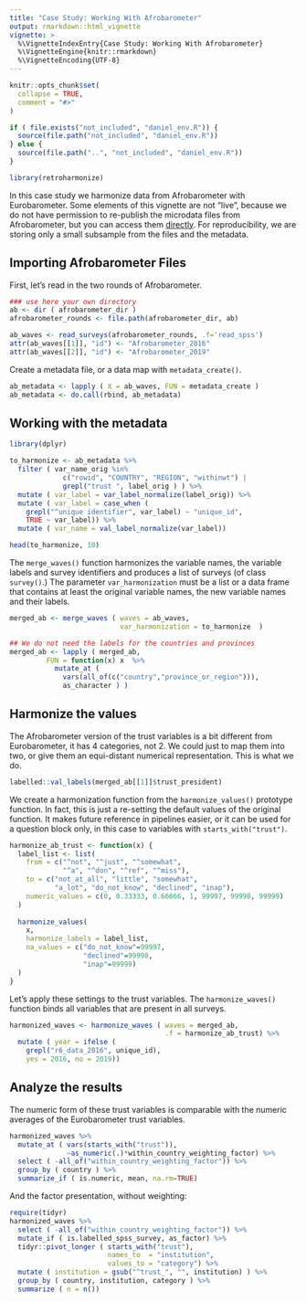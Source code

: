 ```yaml
---
title: "Case Study: Working With Afrobarometer"
output: rmarkdown::html_vignette
vignette: >
  %\VignetteIndexEntry{Case Study: Working With Afrobarometer}
  %\VignetteEngine{knitr::rmarkdown}
  %\VignetteEncoding{UTF-8}
---
```


```r
knitr::opts_chunk$set(
  collapse = TRUE,
  comment = "#>"
)

if ( file.exists("not_included", "daniel_env.R")) {
  source(file.path("not_included", "daniel_env.R"))
} else {
  source(file.path("..", "not_included", "daniel_env.R"))
}

```

```r
library(retroharmonize)
```

In this case study we harmonize data from Afrobarometer with Eurobarometer. Some elements of this vignette are not “live”, because we do not have permission to re-publish the microdata files from Afrobarometer, but you can access them [directly](http://afrobarometer.org/data/merged-data).  For reproducibility, we are storing only a small subsample from the files and the metadata. 

## Importing Afrobarometer Files

First, let’s read in the two rounds of Afrobarometer.

```r
### use here your own directory
ab <- dir ( afrobarometer_dir )
afrobarometer_rounds <- file.path(afrobarometer_dir, ab)

ab_waves <- read_surveys(afrobarometer_rounds, .f='read_spss')
attr(ab_waves[[1]], "id") <- "Afrobarometer_2016"
attr(ab_waves[[2]], "id") <- "Afrobarometer_2019"
```

Create a metadata file, or a data map with `metadata_create()`.

```r
ab_metadata <- lapply ( X = ab_waves, FUN = metadata_create )
ab_metadata <- do.call(rbind, ab_metadata)
```

## Working with the metadata

```r
library(dplyr)

to_harmonize <- ab_metadata %>%
  filter ( var_name_orig %in% 
             c("rowid", "COUNTRY", "REGION", "withinwt") |
             grepl("trust ", label_orig ) ) %>%
  mutate ( var_label = var_label_normalize(label_orig)) %>%
  mutate ( var_label = case_when ( 
    grepl("^unique identifier", var_label) ~ "unique_id", 
    TRUE ~ var_label)) %>%
  mutate ( var_name = val_label_normalize(var_label))
```
```r
head(to_harmonize, 10)
```

The `merge_waves()` function harmonizes the variable names, the variable labels and survey identifiers and produces a list of surveys (of class `survey()`.) The parameter `var_harmonization` must be a list or a data frame that contains at least the original variable names, the new variable names and their labels.

```r
merged_ab <- merge_waves ( waves = ab_waves, 
                           var_harmonization = to_harmonize  )

## We do not need the labels for the countries and provinces 
merged_ab <- lapply ( merged_ab, 
         FUN = function(x) x  %>%
           mutate_at ( 
             vars(all_of(c("country","province_or_region"))), 
             as_character ) )
```

## Harmonize the values

The Afrobarometer version of the trust variables is a bit different from Eurobarometer, it has 4 categories, not 2. We could just to map them into two, or give them an equi-distant numerical representation. This is what we do.

```r
labelled::val_labels(merged_ab[[1]]$trust_president)
```
We create a harmonization function from the `harmonize_values()` prototype function. In fact, this is just a re-setting the default values of the original function.  It makes future reference in pipelines easier, or it can be used for a question block only, in this case to variables with `starts_with("trust")`.

```r
harmonize_ab_trust <- function(x) {
  label_list <- list(
    from = c("^not", "^just", "^somewhat",
             "^a", "^don", "^ref", "^miss"), 
    to = c("not_at_all", "little", "somewhat", 
           "a_lot", "do_not_know", "declined", "inap"), 
    numeric_values = c(0, 0.33333, 0.66666, 1, 99997, 99998, 99999)
  )
  
  harmonize_values(
    x, 
    harmonize_labels = label_list, 
    na_values = c("do_not_know"=99997,
                  "declined"=99998,
                  "inap"=99999)
  )
}
```

Let's apply these settings to the trust variables. The `harmonize_waves()`  function binds all variables that are present in all surveys.

```r
harmonized_waves <- harmonize_waves ( waves = merged_ab, 
                                      .f = harmonize_ab_trust) %>%
  mutate ( year = ifelse (
    grepl("r6_data_2016", unique_id), 
    yes = 2016, no = 2019)) 
```

## Analyze the results

The numeric form of these trust variables is comparable with the numeric averages of the Eurobarometer trust variables.

```r
harmonized_waves %>%
  mutate_at ( vars(starts_with("trust")), 
              ~as_numeric(.)*within_country_weighting_factor) %>%
  select ( -all_of("within_country_weighting_factor")) %>%
  group_by ( country ) %>%
  summarize_if ( is.numeric, mean, na.rm=TRUE)
```

And the factor presentation, without weighting:

```r
require(tidyr)
harmonized_waves %>%
  select ( -all_of("within_country_weighting_factor")) %>%
  mutate_if ( is.labelled_spss_survey, as_factor) %>%
  tidyr::pivot_longer ( starts_with("trust"), 
                        names_to  = "institution", 
                        values_to = "category") %>%
  mutate ( institution = gsub("^trust_", "", institution) ) %>%
  group_by ( country, institution, category ) %>%
  summarize ( n = n()) 
```

